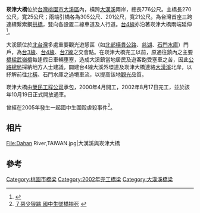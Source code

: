{{Infobox bridge
|bridge_name= 崁津大橋
|image=Can-jin bridge.JPG
|image_size=200px
|caption= 崁津大橋
|official_name= 崁津大橋
|also_known_as= 
|carries= {{Jct|country=TWN|PH|4}}
|crosses= [[大漢溪|大漢溪]]
|locale= [[桃園市|桃園市]][[大溪區|大溪區]]
|maint= 交通部公路總局第一區養護工程處復興工務段<ref name="pcc"/>
|id= 
|design= 三孔連續之繫索鋼[[拱橋|拱橋]]
|mainspan={{convert|165|m|ft|0}}<ref name="崁津大橋"/>
|length= {{convert|776|m|ft|0}}<ref name="崁津大橋">{{cite web|url=http://www.thb.gov.tw/tm/Menus/Menu08/98bridge/102.htm|title=特色橋梁調查表-崁津大橋|publisher=交通部公路總局|accessdate=2011-10-30|archive-date=2011-11-01|archive-url=https://web.archive.org/web/20111101223706/http://www.thb.gov.tw/tm/Menus/Menu08/98bridge/102.htm|dead-url=no}}</ref>
|width= {{convert|25|m|ft|0}}<ref name="崁津大橋"/>
|clearance= 
|below= 
|traffic= 
|complete= 2002年8月17日
|open=  2002年10月19日
|preceded= [[溪洲大橋_(大漢溪)|溪洲大橋 (大漢溪)]]
|followed= [[大溪橋|大溪橋]]
|closed= 
|toll= 
|map_cue= 
|map_image= 
|map_text= 
|map_width= 
|coordinates= {{coord|24.87514|N|121.27811|E|display=title,inline}}
|lat= 
|long= 
}}
'''崁津大橋'''位於[[台灣|台灣]][[桃園市|桃園市]][[大溪區|大溪區]]內，橫跨[[大漢溪|大漢溪]]兩岸，總長776公尺。主橋長270公尺，寬25公尺；兩端引橋各為305公尺、201公尺，寬21公尺。為台灣首座三跨連續繫索鋼[[拱橋|拱橋]]，雙向各設置二線車道及人行道。[[台4線|台4線]]亦沿著崁津大橋兩端延伸<ref name="pcc">{{cite web|language=zh-tw|url=http://tainfra-transport.pcc.gov.tw/files/15-1003-1470,c258-1.php|title=崁津大橋|author=|publisher=行政院公共工程委員會|date=|accessdate=2015-08-29}}{{dead link|date=2018年2月 |bot=InternetArchiveBot |fix-attempted=yes }}</ref>。

大溪鎮位於[[北台灣|北台灣]]多處重要觀光遊憩區（如[[北部橫貫公路|北部橫貫公路]]、[[慈湖_(桃園市)|慈湖]]、[[石門水庫_(台灣)|石門水庫]]）門戶，為[[台3線|台3線]]、[[台4線|台4線]]、[[台7線|台7線]]之交會點。在崁津大橋完工以前，原通往鎮內之主要[[橋樑|橋樑]][[武嶺橋|武嶺橋]]每逢假日車輛壅塞，造成大溪鎮當地居民及遊客飽受塞車之苦，因此[[公路總局|公路總局]]採納地方人士建議，闢建台4線大溪外環道及崁津大橋連絡[[大漢溪|大漢溪]]北岸，以紓解前往[[北橫|北橫]]、石門水庫之過境車流，以提高該地[[觀光|觀光]]品質。

崁津大橋由[[榮民工程公司|榮民工程公司]]承包，2000年4月開工，2002年8月17日完工，並於該年10月19日正式開放通車。

曾經在2005年發生一起國中生圍毆虐殺事件<ref>[http://www.libertytimes.com.tw/2005/new/nov/30/today-so3.htm ７惡少狠踹 國中生墜橋摔死] {{webarchive|url=https://web.archive.org/web/20091029153839/http://www.libertytimes.com.tw/2005/new/nov/30/today-so3.htm |date=2009-10-29 }}</ref>。

== 相片 ==
<gallery>
File:Dahan River,TAIWAN.jpg|大漢溪與崁津大橋
</gallery>

== 參考 ==
{{reflist}}

{{淡水河流域橋樑}}
[[Category:桃園市橋梁|Category:桃園市橋梁]]
[[Category:2002年完工橋梁|Category:2002年完工橋梁]]
[[Category:大漢溪橋梁|Category:大漢溪橋梁]]